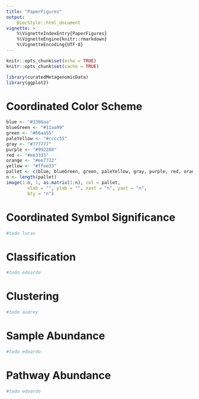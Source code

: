 ```yaml
---
title: "PaperFigures"
output:
    BiocStyle::html_document
vignette: >
    %\VignetteIndexEntry{PaperFigures}
    %\VignetteEngine{knitr::rmarkdown}
    %\VignetteEncoding{UTF-8}
---
```


```r
knitr::opts_chunk$set(echo = TRUE)
knitr::opts_chunk$set(cache = TRUE)
```

```r
library(curatedMetagenomicData)
library(ggplot2)
```

# Coordinated Color Scheme

```r
blue <- "#3366aa"
blueGreen <- "#11aa99"
green <- "#66aa55"
paleYellow <- "#cccc55"
gray <- "#777777"
purple <- "#992288"
red <- "#ee3333"
orange <- "#ee7722"
yellow <- "#ffee33"
pallet <- c(blue, blueGreen, green, paleYellow, gray, purple, red, orange, yellow)
n <- length(pallet)
image(1:n, 1, as.matrix(1:n), col = pallet, 
        xlab = "", ylab = "", xaxt = "n", yaxt = "n", 
        bty = "n")
```

# Coordinated Symbol Significance

```r
#todo lucas
```

# Classification

```r
#todo edoardo
```

# Clustering

```r
#todo audrey
```

# Sample Abundance

```r
#todo edoardo
```

# Pathway Abundance

```r
#todo edoardo
```
